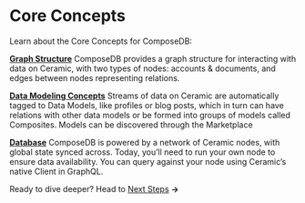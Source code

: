 # Core Concepts
Learn about the Core Concepts for ComposeDB:

**[Graph Structure](./graph-structure.mdx)**
ComposeDB provides a graph structure for interacting with data on Ceramic, with two types of nodes: accounts & documents, and edges between nodes representing relations.

**[Data Modeling Concepts](./data-modeling-concepts.mdx)**
Streams of data on Ceramic are automatically tagged to Data Models, like profiles or blog posts, which in turn can have relations with other data models or be formed into groups of models called Composites. Models can be discovered through the Marketplace

**[Database](./database.mdx)**
ComposeDB is powered by a network of Ceramic nodes, with global state synced across. Today, you’ll need to run your own node to ensure data availability. You can query against your node using Ceramic’s native Client in GraphQL.

Ready to dive deeper? Head to [Next Steps](./next-steps) **→**